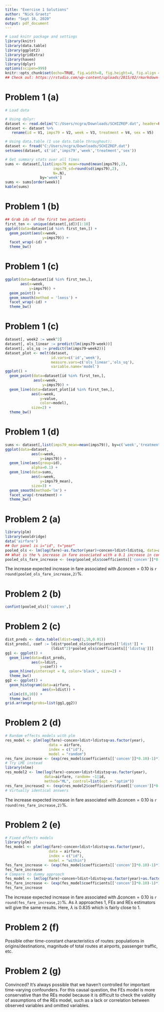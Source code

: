 ```yaml
---
title: "Exercise 1 Solutions"
author: "Nick Graetz"
date: "Sept 16, 2020"
output: pdf_document
---
```

  
```r
# Load knitr package and settings
library(knitr)
library(data.table)
library(ggplot2)
library(gridExtra)
library(haven)
library(dplyr)
options(scipen=999)
knitr::opts_chunk$set(echo=TRUE, fig.width=8, fig.height=4, fig.align = "center") 
## Check out: https://rstudio.com/wp-content/uploads/2015/02/rmarkdown-cheatsheet.pdf
```

# **Problem 1 (a)**

```r
# Load data 

# Using dplyr:
dataset <- read.delim("C:/Users/ncgra/Downloads/SCHIZREP.dat", header=FALSE, sep="")
dataset <- dataset %>%
   rename(id = V1, imps79 = V2, week = V3, treatment = V4, sex = V5)

# Using data.table (I use data.table throughout):
dataset <- fread("C:/Users/ncgra/Downloads/SCHIZREP.dat")
setnames(dataset, c('id','imps79','week','treatment','sex'))

# Get summary stats over all times
sums <- dataset[,list(imps79_mean=round(mean(imps79),2),
                      imps79_sd=round(sd(imps79),2),
                      N=.N),
                by='week']
sums <- sums[order(week)]
kable(sums)
```

# **Problem 1 (b)**

```r
## Grab ids of the first ten patients
first_ten <- unique(dataset[,id])[1:10]
ggplot(data=dataset[id %in% first_ten,]) + 
  geom_point(aes(x=week,
                 y=imps79)) + 
  facet_wrap(~id) + 
  theme_bw() 
```

# **Problem 1 (c)**

```r
ggplot(data=dataset[id %in% first_ten,],
       aes(x=week,
           y=imps79)) + 
  geom_point() + 
  geom_smooth(method = 'loess') + 
  facet_wrap(~id) + 
  theme_bw() 
```

# **Problem 1 (c)**

```r
dataset[, week2 := week^2]
dataset[, ols_linear := predict(lm(imps79~week))]
dataset[, ols_sq := predict(lm(imps79~week2))]
dataset_plot <- melt(dataset,
                     id.vars=c('id','week'),
                     measure.vars=c('ols_linear','ols_sq'),
                     variable.name='model')
ggplot() + 
  geom_point(data=dataset[id %in% first_ten,],
             aes(x=week,
                 y=imps79)) + 
  geom_line(data=dataset_plot[id %in% first_ten,],
            aes(x=week,
                y=value,
                color=model),
            size=2) + 
  theme_bw() 
```

# **Problem 1 (d)**

```r
sums <- dataset[,list(imps79_mean=mean(imps79)), by=c('week','treatment')]
ggplot(data=dataset,
            aes(x=week,
                y=imps79)) + 
  geom_line(aes(group=id),
            alpha=0.1) +
  geom_line(data=sums,
            aes(x=week,
                y=imps79_mean),
            size=3) + 
  geom_smooth(method='lm') + 
  facet_wrap(~treatment) + 
  theme_bw() 
```

# **Problem 2 (a)**

```r
library(plm)
library(wooldridge)
data('airfare')
## Our panel is i="id", t="year"
pooled_ols <- lm(log(fare)~as.factor(year)+concen+ldist+ldistsq, data=airfare)
## What is the % increase in fare associated with a 0.1 increase in concen?
pooled_ols_fare_increase <- (exp(pooled_ols$coefficients[['concen']]*0.10)-1)*100
```

The increase expected increase in fare associated with $\Delta\text{concen}=0.10$ is `r round(pooled_ols_fare_increase,2)`%.

# **Problem 2 (b)**

```r
confint(pooled_ols)['concen',]
```

# **Problem 2 (c)**

```r
dist_preds <- data.table(ldist=seq(1,10,0.01))
dist_preds[, coef := ldist*pooled_ols$coefficients[['ldist']] +
                     (ldist^2)*pooled_ols$coefficients[['ldistsq']]]
gg1 <- ggplot() + 
  geom_line(data=dist_preds,
            aes(x=ldist,
                y=coef)) + 
  geom_hline(yintercept = 0, color='black', size=2) + 
  theme_bw()
gg2 <- ggplot() + 
  geom_histogram(data=airfare,
                 aes(x=ldist)) + 
  xlim(c(0,10)) + 
  theme_bw()
grid.arrange(grobs=list(gg1,gg2))
```

# **Problem 2 (d)**

```r
# Random effects models with plm
res_model <- plm(log(fare)~concen+ldist+ldistsq+as.factor(year), 
                    data = airfare,
                    index = c("id"), 
                    model = "random")
res_fare_increase <- (exp(res_model$coefficients[['concen']]*0.10)-1)*100
# Try LME instead
library(nlme)
res_model2 <- lme(log(fare)~concen+ldist+ldistsq+as.factor(year),
                  data=airfare, random= ~1|id,
                  method="ML", control=list(opt = "optim"))
res_fare_increase2 <- (exp(res_model2$coefficients$fixed[['concen']]*0.10)-1)*100
# Virtually identical answers
```

The increase expected increase in fare associated with $\Delta\text{concen}=0.10$ is `r round(res_fare_increase,2)`%.

# **Problem 2 (e)**

```r
# Fixed effects models
library(plm)
fes_model <- plm(log(fare)~concen+ldist+ldistsq+as.factor(year), 
                    data = airfare,
                    index = c("id"), 
                    model = "within")
fes_fare_increase <- (exp(fes_model$coefficients[['concen']]*0.10)-1)*100
fes_fare_increase
# Compare to dummy approach
fes_model <- lm(log(fare)~concen+ldist+ldistsq+as.factor(year)+as.factor(id), data=airfare)
fes_fare_increase <- (exp(fes_model$coefficients[['concen']]*0.10)-1)*100
fes_fare_increase
```

The increase expected increase in fare associated with $\Delta\text{concen}=0.10$ is `r round(fes_fare_increase,2)`%. As $\lambda$ approaches 1, FEs and REs estimators will give the same results. Here, $\lambda$ is 0.835 which is fairly close to 1.

# **Problem 2 (f)**

Possible other time-constant characteristics of routes: populations in origins/destinations, magnitude of total routes at airports, passenger traffic, etc. 

# **Problem 2 (g)**

Convinced? It's always possible that we haven't controlled for important time-varying confounders. For this causal question, the FEs model is more conservative than the REs model because it is difficult to check the validity of assumptions of the REs model, such as a lack or correlation between observed variables and omitted variables.

